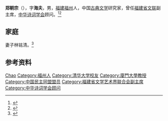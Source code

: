 '''郑朝宗'''（{{bd|1910年或1912年|7月|1998年|10月20日|}}），字'''海夫'''，男，[[福建|福建]][[福州|福州]]人，中国[[古典文学|古典文学]]研究家，曾任[[福建省文联|福建省文联]]副主席，[[中华诗词学会|中华诗词学会]]顾问。<ref>{{Cite book|title=当代中国社会科学手册|author=汝信，易克信主编|publisher=社会科学文献出版社|year=1988|isbn=|location=北京|pages=1075}}</ref><ref>{{Cite web|title=郑朝宗（1910.7～1998.10）|url=http://www.fjwsg.com/mechanism/leadership/successive-f/429.html|accessdate=2020-11-28|work=福建省文史研究馆}}</ref>

== 家庭 ==
妻子林铭清。<ref>{{Cite web|title=郑朝宗：怀清录——一个平凡人的一生|url=http://www.tsinghua.org.cn/publish/alumni/4000380/11217100.html|accessdate=2020-11-28|work=清华校友总会}}</ref>

== 参考资料 ==
{{reflist}}

{{中国人物小作品}}
{{Navboxes
| title  = 郑朝宗在[[中华诗词学会|中华诗词学会]]的职务
| list1  =
{{中华诗词学会第一届理事会}}
}}

{{Authority control}}
{{DEFAULTSORT:Zheng郑}}
[[Category:郑姓|Chao]]
[[Category:福州人|Category:福州人]]
[[Category:清华大学校友|Category:清华大学校友]]
[[Category:廈門大學教授|Category:廈門大學教授]]
[[Category:中国民主同盟盟员|Category:中国民主同盟盟员]]
[[Category:福建省文学艺术界联合会副主席|Category:福建省文学艺术界联合会副主席]]
[[Category:中华诗词学会顾问|Category:中华诗词学会顾问]]